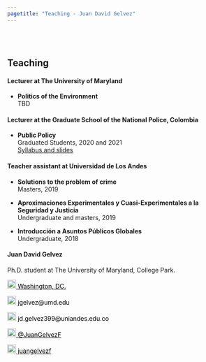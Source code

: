 ```yaml
---
pagetitle: "Teaching - Juan David Gelvez"
---
```


<br>  </br> <!--- Agrega lineas en blanco --->

<p>  </p> <!--- Agrega una linea en blanco --->

<!------------- Panel de la izquierda ------------->
<div class="col-sm-9">

## Teaching

#### Lecturer at The University of Maryland

* **Politics of the Environment**  <br>
  TBD <br>

#### Lecturer at the Graduate School of the National Police, Colombia

* **Public Policy** <br>
  Graduated Students, 2020 and 2021 <br>
  [Syllabus and slides](https://www.dropbox.com/sh/lhta1m6ct1icf6d/AADpVpNz9QotErNk47FidRsea?dl=0)


#### Teacher assistant at Universidad de Los Andes

* **Solutions to the problem of crime**  <br>
  Masters, 2019 <br>
  
* **Aproximaciones Experimentales y Cuasi-Experimentales a la Seguridad y Justicia** <br>
  Undergraduate and masters, 2019 <br>

* **Introducción a Asuntos Públicos Globales** <br>
  Undergraduate, 2018 <br>
  
</div>
<!------------- Panel de la izquierda ------------->



<!------------- Panel de la derecha ------------->
<div class="col-sm-3">

#### Juan David Gelvez

Ph.D. student at The University of Maryland, College Park.

<!-- Location -->
<a href="https://www.google.com/maps/place/Washington+D.+C.,+Distrito+de+Columbia/@38.8938672,-77.0846157,12z/data=!3m1!4b1!4m5!3m4!1s0x89b7c6de5af6e45b:0xc2524522d4885d2a!8m2!3d38.9071923!4d-77.0368707" style="color:black;"> <img alt="Qries" src="./images/location.png" width="20" height="20">  Washington, DC.</a>

<!-- Correo -->
<p style="color:black"><img alt="Qries" src="./images/correo.png" width="20" height="20"> jgelvez@umd.edu </img></p>

<!-- Correo -->
<p style="color:black"><img alt="Qries" src="./images/correo.png" width="20" height="20"> jd.gelvez399@uniandes.edu.co </img></p>

<!-- Twitter -->
 <a href="https://twitter.com/JuanGelvezF" style="color:black;"> <img alt="Qries" src="./images/twitter.jpg" width="20" height="20">  @JuanGelvezF</a> 


<!-- GitHub -->
<a href="https://github.com/juangelvezf" style="color:black;"> <img alt="Qries" src="./images/github.png" width="20" height="20">  juangelvezf</a>

</div>
<!------------- Panel de la derecha ------------->



<br>  </br> <!--- Agrega lineas en blanco --->